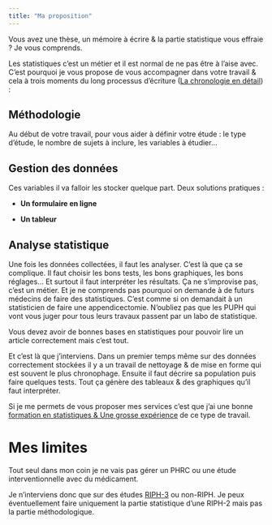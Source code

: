 ```yaml
---
title: "Ma proposition"
---
```


Vous avez une thèse, un mémoire à écrire & la partie statistique vous effraie ? Je vous comprends.

Les statistiques c'est un métier et il est normal de ne pas être à l'aise avec. C'est pourquoi je vous propose de vous accompagner dans votre travail & cela à trois moments du long processus d'écriture ([La chronologie en détail](chronologie.html)) :

## Méthodologie

Au début de votre travail, pour vous aider à définir votre étude : le type d'étude, le nombre de sujets à inclure, les variables à étudier...

## Gestion des données

Ces variables il va falloir les stocker quelque part. Deux solutions pratiques :

-   **Un formulaire en ligne**

-   **Un tableur**

## Analyse statistique

Une fois les données collectées, il faut les analyser. C'est là que ça se complique. Il faut choisir les bons tests, les bons graphiques, les bons réglages... Et surtout il faut interpréter les résultats. Ça ne s'improvise pas, c'est un métier. Et je ne comprends pas pourquoi on demande à de futurs médecins de faire des statistiques. C'est comme si on demandait à un statisticien de faire une appendicectomie. N'oubliez pas que les PUPH qui vont vous juger pour tous leurs travaux passent par un labo de statistique.

Vous devez avoir de bonnes bases en statistiques pour pouvoir lire un article correctement mais c'est tout.

Et c'est là que j'interviens. Dans un premier temps même sur des données correctement stockées il y a un travail de nettoyage & de mise en forme qui est souvent le plus chronophage. Ensuite il faut décrire sa population puis faire quelques tests. Tout ça génère des tableaux & des graphiques qu'il faut interpréter.

Si je me permets de vous proposer mes services c'est que j'ai une bonne [formation en statistiques & Une grosse expérience](presentation.html) de ce type de travail.

# Mes limites

Tout seul dans mon coin je ne vais pas gérer un PHRC ou une étude interventionnelle avec du médicament. 

Je n'interviens donc que sur des études [RIPH-3](moz-extension://12959df1-7aeb-4e99-a041-ebf819bc5934/content/web/viewer.html?file=https%3A%2F%2Fsfar.org%2Fwp-content%2Fuploads%2F2018%2F10%2F3-Recherche-clinique-en-anesthesie-reanimation-la-loi-Jarde-en-pratique.pdf) ou non-RIPH. Je peux éventuellement faire uniquement la partie statistique d'une RIPH-2 mais pas la partie méthodologique.





